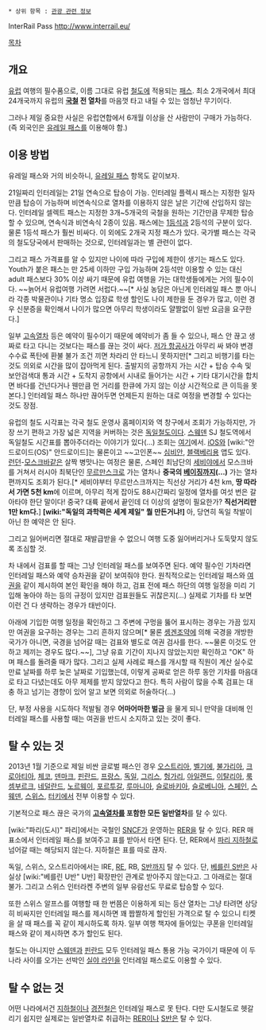  * 상위 항목 : [[관광 관련 정보]]

InterRail Pass http://www.interrail.eu/

[[목차]]

== 개요 ==
[[유럽]] 여행의 필수품으로, 이름 그대로 유럽 [[철도]]에 적용되는 [[패스]]. 최소 2개국에서 최대 24개국까지 유럽의 '''[[국철]] 전 열차'''를 마음껏 타고 내릴 수 있는 엄청난 무기이다.

그러나 제일 중요한 사실은 유럽연합에서 6개월 이상을 산 사람만이 구매가 가능하다. (즉 외국인은 [[유레일 패스]]를 이용해야 함.)

== 이용 방법 ==
유레일 패스와 거의 비슷하니, [[유레일 패스]] 항목도 같이보자.

21일짜리 인터레일는 21일 연속으로 탑승이 가능. 인터레일 플렉시 패스는 지정한 일자만큼 탑승이 가능하며 비연속식으로 열차를 이용하지 않은 날은 기간에 산입하지 않는다. 인터레일 셀렉트 패스는 지정한 3개~5개국의 국철을 원하는 기간만큼 무제한 탑승할 수 있으며, 연속식과 비연속식 2종이 있음. 패스에는 [[1등석]]과 2등석의 구분이 있다. 물론 1등석 패스가 훨씬 비싸다. 이 외에도 2개국 지정 패스가 있다. 국가별 패스는 각국의 철도당국에서 판매하는 것으로, 인터레일과는 별 관련이 없다.

그리고 패스 가격표를 알 수 있지만 나이에 따라 구입에 제한이 생기는 패스도 있다. Youth가 붙은 패스는 만 25세 이하만 구입 가능하며 2등석만 이용할 수 있는 대신 adult 패스보다 30% 이상 싸기 때문에 유럽 여행을 가는 대학생들에게는 거의 필수이다. ~~늙어서 유럽여행 가려면 서럽다.~~[* 사실 농담은 아닌게 인터레일 패스 뿐 아니라 각종 박물관이나 기타 명소 입장료 학생 할인도 나이 제한을 둔 경우가 많고, 이런 경우 신분증을 확인해서 나이가 많으면 아무리 학생이라도 얄짤없이 일반 요금을 요구한다.]

일부 [[고속열차]] 등은 예약이 필수이기 때문에 예약비가 좀 들 수 있으나, 패스 안 끊고 생짜로 타고 다니는 것보다는 패스를 끊는 것이 싸다. [[저가 항공사]]가 아무리 싸 봐야 변경 수수료 폭탄에 환불 불가 조건 끼면 차라리 안 타느니 못하지만[* 그리고 비행기를 타는 것도 의외로 시간을 많이 잡아먹게 된다. 출발지의 공항까지 가는 시간 + 탑승 수속 및 보안검색대 통과 시간 + 도착지 공항에서 시내로 들어가는 시간 + 기타 대기시간을 합치면 바다를 건넌다거나 웬만큼 먼 거리를 한큐에 가지 않는 이상 시간적으로 큰 이득을 못 본다.] 인터레일 패스 하나만 끊어두면 언제든지 원하는 대로 여정을 변경할 수 있다는 것도 장점.

유럽의 철도 시각표는 각국 철도 운영사 홈페이지와 역 창구에서 조회가 가능하지만, 가장 쓰기 편하고 가장 넓은 지역을 커버하는 것은 [[독일철도]]이다. [[스웨덴]] SJ 철도역에서 독일철도 시간표를 뽑아주더라는 이야기가 있다(...) 조회는 [http://reiseauskunft.bahn.de/bin/query.exe/en 여기]에서. [[iOS]]와 [wiki:"안드로이드(OS)" 안드로이드]는 물론이고 ~~고인폰~~ [[심비안]], [[블랙베리]]용 앱도 있다. [[런던]]-[[모스크바]]같은 살짝 병맛나는 여정은 물론, 스페인 최남단의 [[세비야]]에서 모스크바를 거쳐서 러시아 최북단인 [[무르만스크]]로 가는 열차나 '''중국의 [[베이징]]까지(...)''' 가는 열차편까지도 조회가 된다.[* 세비야부터 무르만스크까지는 직선상 거리가 4천 km, '''땅 따라서 가면 5천 km'''에 이르며, 아무리 적게 잡아도 88시간짜리 일정에 열차를 여섯 번은 갈아타야 한단 말이다! 중국? 대륙 끝에서 끝인데 더 이상의 설명이 필요한가? '''직선거리만 1만 km다.'''] '''[wiki:"독일의 과학력은 세계 제일" 뭘 만든거냐!]''' 아, 당연히 독일 착발이 아닌 한 예약은 안 된다.

그리고 잃어버리면 절대로 재발급받을 수 없으니 여행 도중 잃어버리거나 도둑맞지 않도록 조심할 것. 

차 내에서 검표를 할 때는 그냥 인터레일 패스를 보여주면 된다. 예약 필수인 기차라면 인터레일 패스와 예약 승차권을 같이 보여줘야 한다. 원칙적으로는 인터레일 패스와 [[여권]]을 같이 제시하여 본인 확인을 해야 하고, 검표 전에 패스 하단의 여행 일정을 미리 기입해 놓아야 하는 등의 규정이 있지만 검표원들도 귀찮은지(...) 실제로 기차를 타 보면 이런 건 다 생략하는 경우가 태반이다. 

아래에 기입한 여행 일정을 확인하고 그 주변에 구멍을 뚫어 표시하는 경우는 가끔 있지만 여권을 요구하는 경우는 그리 흔하지 않으며[* 물론 [[솅겐조약]]에 의해 국경을 개방한 국가가 아니면, 국경을 넘어갈 때는 검표와 별도로 여권 검사를 한다. ~~물론 이것도 안 하고 제끼는 경우도 많다.~~], 그냥 유효 기간이 지나지 않았는지만 확인하고 "OK" 하며 패스를 돌려줄 때가 많다. 그리고 실제 사례로 패스를 개시할 때 직원이 계산 실수로 만료 날짜를 하루 늦은 날짜로 기입했는데, 이렇게 공짜로 얻은 하루 동안 기차를 마음대로 타고 다녔는데도 아무 제제를 받지 않았다고 한다. 특히 사람이 많을 수록 검표는 대충 하고 넘기는 경향이 있어 알고 보면 의외로 허술하다(...) 

단, 부정 사용을 시도하다 적발될 경우 '''어마어마한 벌금''' 을 물게 되니 만약을 대비해 인터레일 패스를 사용할 때는 여권을 반드시 소지하고 있는 것이 좋다. 

== 탈 수 있는 것 ==
2013년 1월 기준으로 제일 비싼 글로벌 패스인 경우 [[오스트리아]], [[벨기에]], [[불가리아]], [[크로아티아]], [[체코]], [[덴마크]], [[핀란드]], [[프랑스]], [[독일]], [[그리스]], [[헝가리]], [[아일랜드]], [[이탈리아]], [[룩셈부르크]], [[네덜란드]], [[노르웨이]], [[포르투갈]], [[루마니아]], [[슬로바키아]], [[슬로베니아]], [[스페인]], [[스웨덴]], [[스위스]], [[터키]]에서 전부 이용할 수 있다.

기본적으로 패스 끊은 국가의 '''[[고속열차]]를 포함한 모든 일반열차'''를 탈 수 있다.

[wiki:"파리(도시)" 파리]에서는 국철인 [[SNCF]]가 운영하는 [[RER]]을 탈 수 있다. RER 매표소에서 인터레일 패스를 보여주고 표를 받아서 타면 된다. 단, RER에서 [[파리 지하철]]로 넘어갈 때는 해당되지 않는다. 지하철은 표를 따로 끊자.

독일, 스위스, 오스트리아에서는 IRE, [[RE]], RB, [[S반]]까지 탈 수 있다. 단, [[베를린 S반]]은 사실상 [wiki:"베를린 U반" U반] 확장판인 관계로 받아주지 않는다고. 그 아래로는 절대 불가. 그리고 스위스 인터라켄 주변의 일부 유람선도 무료로 탑승할 수 있다. 

또한 스위스 알프스를 여행할 때 한 번쯤은 이용하게 되는 등산 열차는 그냥 타려면 상당히 비싸지만 인터레일 패스를 제시하면 꽤 짭짤하게 할인된 가격으로 탈 수 있으니 티켓을 살 때 패스를 꼭 같이 제시하도록 하자. 일부 여행 책자에 들어있는 쿠폰을 인터레일 패스와 같이 제시하면 추가 할인도 된다. 

철도는 아니지만 [[스웨덴]]과 [[핀란드]] 모두 인터레일 패스 통용 가능 국가이기 때문에 이 두 나라 사이를 오가는 선박인 [[실야 라인]]을 인터레일 패스로도 이용할 수 있다.

== 탈 수 없는 것 ==
어떤 나라에서건 [[지하철]]이나 [[경전철]]은 인터레일 패스로 못 탄다. 다만 도시철도로 헷갈리기 쉽지만 실제로는 일반열차로 취급하는 [[RER]]이나 [[S반]]은 탈 수 있다.
